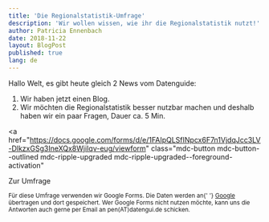 ```yaml
---
title: 'Die Regionalstatistik-Umfrage'
description: 'Wir wollen wissen, wie ihr die Regionalstatistik nutzt!'
author: Patricia Ennenbach
date: 2018-11-22
layout: BlogPost
published: true
lang: de
---
```


Hallo Welt,
es gibt heute gleich 2 News vom Datenguide:

1. Wir haben jetzt einen Blog.
2. Wir möchten die Regionalstatistik besser nutzbar machen und deshalb haben wir ein paar Fragen, Dauer ca. 5 Min.

<a
  href="https://docs.google.com/forms/d/e/1FAIpQLSfINpcx6F7n1VjdqJcc3LV-DlkzxGSg3IneXQx8WjiIqv-eug/viewform"
  class="mdc-button mdc-button--outlined mdc-ripple-upgraded mdc-ripple-upgraded--foreground-activation"
>
  Zur Umfrage
</a>

<small>
  Für diese Umfrage verwenden wir Google Forms. Die Daten werden an{' '}
  <a href="https://policies.google.com/privacy?hl=de">Google</a> übertragen und
  dort gespeichert. Wer Google Forms nicht nutzen möchte, kann uns die Antworten
  auch gerne per Email an pen(AT)datengui.de schicken.
</small>
